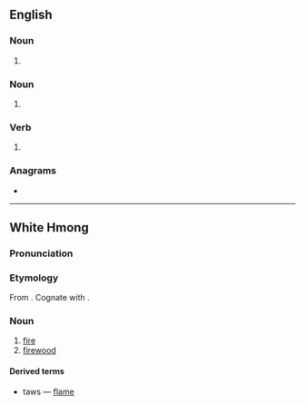 {{also|TAWS|tāws}}
==English==

===Noun===
{{en-noun}}

# {{alternative spelling of|en|tawse}}

===Noun===
{{head|en|noun form}}

# {{plural of|en|taw}}

===Verb===
{{head|en|verb form}}

# {{en-third-person singular of|taw}}

===Anagrams===
* {{anagrams|en|a=astw|'twas|ATWS|AWTs|S.W.A.T.|SWAT|Swat|TWAs|WSTA|sawt|staw|swat|was't|wast|wats}}

----

==White Hmong==

===Pronunciation===
{{mww-pron}}

===Etymology===
From {{inh|mww|hmx-pro|*douX}}. Cognate with {{cog|ium|douz}}.

===Noun===
{{head|mww|noun}}

# [[fire]]
# [[firewood]]

====Derived terms====
* {{l|mww|nplaig|nplaim}} taws — [[flame]]